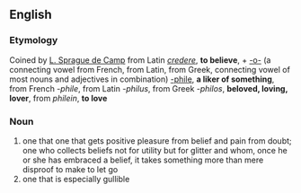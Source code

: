 ==English==

===Etymology===
Coined by [[w:L. Sprague de Camp|L. Sprague de Camp]] from Latin ''[[credere]]'', '''to believe''', + [[-o-]] (a connecting vowel from French, from Latin, from Greek, connecting vowel of most nouns and adjectives in combination) [[-phile]], '''a liker of something''', from French ''-phile'', from Latin ''-philus'', from Greek ''-philos'', '''beloved, loving, lover''', from ''philein'', '''to love'''

===Noun===
# one that one that gets positive pleasure from belief and pain from doubt; one who collects beliefs not for utility but for glitter and whom, once he or she has embraced a belief, it takes something more than mere disproof to make to let go
# one that is especially gullible
